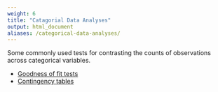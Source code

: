 ```yaml
---
weight: 6
title: "Catagorial Data Analyses"
output: html_document
aliases: /categorical-data-analyses/
---
```


Some commonly used tests for contrasting the counts of observations across categorical variables.

* [Goodness of fit tests](goodness-of-fit-tests)  
* [Contingency tables](contingency-tables)  
